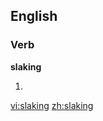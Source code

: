 
==English==

===Verb===
'''slaking'''

# {{present participle of|[[slake]]}}

[[vi:slaking]]
[[zh:slaking]]